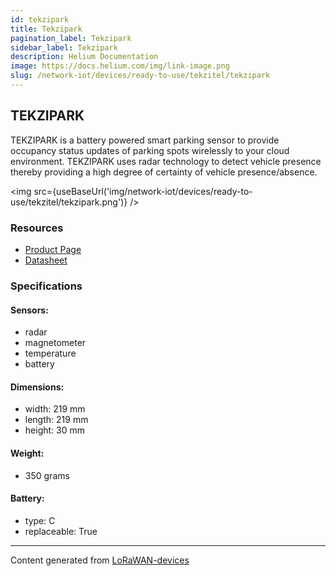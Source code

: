 ```yaml
---
id: tekzipark
title: Tekzipark
pagination_label: Tekzipark
sidebar_label: Tekzipark
description: Helium Documentation
image: https://docs.helium.com/img/link-image.png
slug: /network-iot/devices/ready-to-use/tekzitel/tekzipark
---
```



<LegacyContentBanner />

## TEKZIPARK

TEKZIPARK is a battery powered smart parking sensor to provide occupancy status updates of parking
spots wirelessly to your cloud environment. TEKZIPARK uses radar technology to detect vehicle
presence thereby providing a high degree of certainty of vehicle presence/absence.

<img src={useBaseUrl('img/network-iot/devices/ready-to-use/tekzitel/tekzipark.png')} />

### Resources

- [Product Page](https://tekzitel.com/product/tekzipark-lorawan-surface/)
- [Datasheet](https://tekzitel.com/prodspecs/TEKZIPARK-Specification_Data_Sheet_1_0_lorawan.pdf)

### Specifications

#### Sensors:

- radar
- magnetometer
- temperature
- battery

#### Dimensions:

- width: 219 mm
- length: 219 mm
- height: 30 mm

#### Weight:

- 350 grams

#### Battery:

- type: C
- replaceable: True

---

Content generated from [LoRaWAN-devices](https://github.com/TheThingsNetwork/lorawan-devices)
